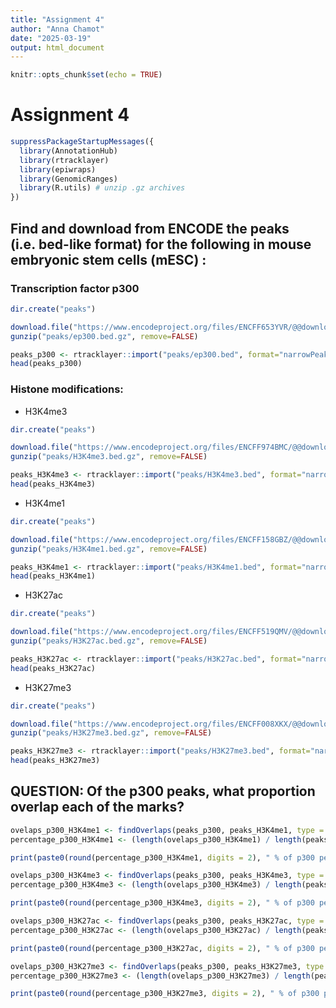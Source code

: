 ```yaml
---
title: "Assignment 4"
author: "Anna Chamot"
date: "2025-03-19"
output: html_document
---
```


```r
knitr::opts_chunk$set(echo = TRUE)
```

# Assignment 4


```r
suppressPackageStartupMessages({
  library(AnnotationHub)
  library(rtracklayer)
  library(epiwraps)
  library(GenomicRanges)
  library(R.utils) # unzip .gz archives
})

```

## Find and download from ENCODE the peaks (i.e. bed-like format) for the following in mouse embryonic stem cells (mESC) :

### Transcription factor p300
  
```r
dir.create("peaks")

download.file("https://www.encodeproject.org/files/ENCFF653YVR/@@download/ENCFF653YVR.bed.gz", "peaks/ep300.bed.gz") 
gunzip("peaks/ep300.bed.gz", remove=FALSE)

peaks_p300 <- rtracklayer::import("peaks/ep300.bed", format="narrowPeak")
head(peaks_p300)
``` 
### Histone modifications:
  * H3K4me3

```r
dir.create("peaks")

download.file("https://www.encodeproject.org/files/ENCFF974BMC/@@download/ENCFF974BMC.bed.gz", "peaks/H3K4me3.bed.gz") 
gunzip("peaks/H3K4me3.bed.gz", remove=FALSE)

peaks_H3K4me3 <- rtracklayer::import("peaks/H3K4me3.bed", format="narrowPeak")
head(peaks_H3K4me3)
``` 

  * H3K4me1

```r
dir.create("peaks")

download.file("https://www.encodeproject.org/files/ENCFF158GBZ/@@download/ENCFF158GBZ.bed.gz", "peaks/H3K4me1.bed.gz") 
gunzip("peaks/H3K4me1.bed.gz", remove=FALSE)

peaks_H3K4me1 <- rtracklayer::import("peaks/H3K4me1.bed", format="narrowPeak")
head(peaks_H3K4me1)
``` 

  * H3K27ac

```r
dir.create("peaks")

download.file("https://www.encodeproject.org/files/ENCFF519QMV/@@download/ENCFF519QMV.bed.gz", "peaks/H3K27ac.bed.gz") 
gunzip("peaks/H3K27ac.bed.gz", remove=FALSE)

peaks_H3K27ac <- rtracklayer::import("peaks/H3K27ac.bed", format="narrowPeak")
head(peaks_H3K27ac)
``` 
  
  * H3K27me3
  
```r
dir.create("peaks")

download.file("https://www.encodeproject.org/files/ENCFF008XKX/@@download/ENCFF008XKX.bed.gz", "peaks/H3K27me3.bed.gz") 
gunzip("peaks/H3K27me3.bed.gz", remove=FALSE)

peaks_H3K27me3 <- rtracklayer::import("peaks/H3K27me3.bed", format="narrowPeak")
head(peaks_H3K27me3)
``` 

## QUESTION: Of the p300 peaks, what proportion overlap each of the marks?

```r

ovelaps_p300_H3K4me1 <- findOverlaps(peaks_p300, peaks_H3K4me1, type = "any")
percentage_p300_H3K4me1 <- (length(ovelaps_p300_H3K4me1) / length(peaks_p300)) * 100

print(paste0(round(percentage_p300_H3K4me1, digits = 2), " % of p300 peaks overlap with H3K4me1 marks."))

ovelaps_p300_H3K4me3 <- findOverlaps(peaks_p300, peaks_H3K4me3, type = "any")
percentage_p300_H3K4me3 <- (length(ovelaps_p300_H3K4me3) / length(peaks_p300)) * 100

print(paste0(round(percentage_p300_H3K4me3, digits = 2), " % of p300 peaks overlap with H3K4me3 marks."))

ovelaps_p300_H3K27ac <- findOverlaps(peaks_p300, peaks_H3K27ac, type = "any")
percentage_p300_H3K27ac <- (length(ovelaps_p300_H3K27ac) / length(peaks_p300)) * 100

print(paste0(round(percentage_p300_H3K27ac, digits = 2), " % of p300 peaks overlap with H3K27ac marks."))

ovelaps_p300_H3K27me3 <- findOverlaps(peaks_p300, peaks_H3K27me3, type = "any")
percentage_p300_H3K27me3 <- (length(ovelaps_p300_H3K27me3) / length(peaks_p300)) * 100

print(paste0(round(percentage_p300_H3K27me3, digits = 2), " % of p300 peaks overlap with H3K27me3 marks."))
``` 



